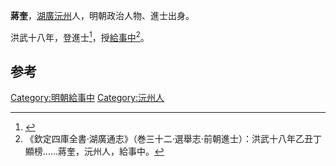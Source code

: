 '''蔣奎'''，[[湖广布政司|湖廣]][[沅州|沅州]]人，明朝政治人物、進士出身。

洪武十八年，登進士<ref>{{cite journal|author1=邱进春|title=洪武十八年榜进士考实——几种科举史料的对比研究|journal=文献季刊|date=2008|pages=47-58}}</ref>，授[[給事中|給事中]]<ref>《欽定四庫全書·湖廣通志》（巻三十二·選舉志·前朝進士）：洪武十八年乙丑丁顯榜……蔣奎，沅州人，給事中。</ref>。

==参考==
{{reflist}}
{{明朝人物小作品}}
{{洪武十八年乙丑科殿試金榜}}
[[Category:明朝給事中|Category:明朝給事中]]
[[Category:沅州人|Category:沅州人]]